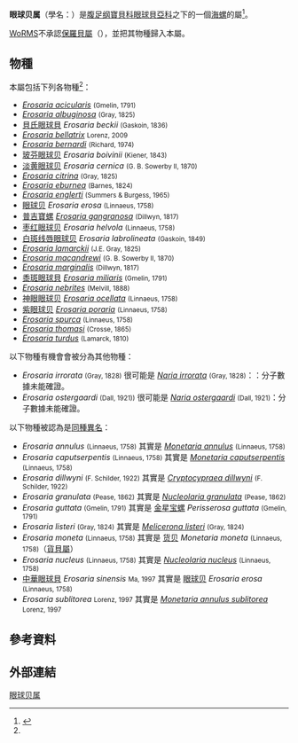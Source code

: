 {{Automatic taxobox
 | image = Erosaria erosa chlorizans 01.JPG
 | image_caption = Five views of a [[gastropod_shell|shell]] of ''Erosaria erosa'', the [[type_species|type species]] of the genus ''Erosaria''
 | taxon = Erosaria
 | authority = [[Franz_Hermann_Troschel|F. H. Troschel]], 1863<ref>[[Franz_Hermann_Troschel|Troschel F. H.]] (1863). ''Gebiss Schneck.'' '''1''': 205.</ref>
 | synonyms = 
 | type_species = ''Erosaria erosa erosa'' Linnaeus, C., 1758
}}

'''眼球贝属'''（學名：''{{lang|la|Erosaria}}''）是[[腹足纲|腹足纲]][[寶貝科|寶貝科]][[眼球貝亞科|眼球貝亞科]]之下的一個[[海螺|海螺]]的屬<ref name=WoRMS_137876>{{WoRMS |id=137876 |title=''Erosaria'' Troschel, 1863 |last=Moretzsohn |first=Fabio |date=2013-02-23 |accesss-date=2015-03-20 }}</ref>。

[[WoRMS|WoRMS]]不承認[[保羅貝屬|保羅貝屬]]（{{lang|la|''Paulonaria''}}{{r|WoRMS_722546|Iredale 1930}}），並把其物種歸入本屬。

==物種==
本屬包括下列各物種<ref name=WoRMS_137876 />：
* ''[[Erosaria_acicularis|Erosaria acicularis]]'' <small>(Gmelin, 1791)</small>
* ''[[Erosaria_albuginosa|Erosaria albuginosa]]'' <small>(Gray, 1825)</small>
* [[貝氏眼球貝|貝氏眼球貝]] ''Erosaria beckii'' <small>(Gaskoin, 1836)</small>{{r|WoRMS_722546|Iredale 1930}}
* ''[[Erosaria_bellatrix|Erosaria bellatrix]]'' <small>Lorenz, 2009</small>
* ''[[Erosaria_bernardi|Erosaria bernardi]]'' <small>(Richard, 1974)</small>
* [[玻芬眼球贝|玻芬眼球贝]] ''Erosaria boivinii'' <small>(Kiener, 1843)</small>
* [[淡黄眼球贝|淡黄眼球贝]] ''Erosaria cernica'' <small>(G. B. Sowerby II, 1870)</small>
* ''[[Erosaria_citrina|Erosaria citrina]]'' <small>(Gray, 1825)</small>
* ''[[Erosaria_eburnea|Erosaria eburnea]]'' <small>(Barnes, 1824)</small>
* ''[[Erosaria_englerti|Erosaria englerti]]'' <small>(Summers & Burgess, 1965)</small>
* [[眼球贝|眼球贝]] ''Erosaria erosa'' <small>(Linnaeus, 1758)</small>
* [[普吉寶螺|普吉寶螺]] ''[[Erosaria_gangranosa|Erosaria gangranosa]]'' <small>(Dillwyn, 1817)</small>
* [[枣红眼球贝|枣红眼球贝]] ''Erosaria helvola'' <small>(Linnaeus, 1758)</small>
* [[白斑线唇眼球贝|白斑线唇眼球贝]] ''Erosaria labrolineata'' <small>(Gaskoin, 1849)</small>
* ''[[Erosaria_lamarckii|Erosaria lamarckii]]'' <small>(J.E. Gray, 1825)</small>
* ''[[Erosaria_macandrewi|Erosaria macandrewi]]'' <small>(G. B. Sowerby II, 1870)</small>
* ''[[Erosaria_marginalis|Erosaria marginalis]]'' <small>(Dillwyn, 1817)</small>
* [[黍斑眼球貝|黍斑眼球貝]] ''[[Erosaria_miliaris|Erosaria miliaris]]'' <small>(Gmelin, 1791)</small>
* ''[[Erosaria_nebrites|Erosaria nebrites]]'' <small>(Melvill, 1888)</small>
* [[神眼眼球贝|神眼眼球贝]] ''[[Erosaria_ocellata|Erosaria ocellata]]'' <small>(Linnaeus, 1758)</small>
* [[紫眼球贝|紫眼球贝]] ''[[Erosaria_poraria|Erosaria poraria]]'' <small>(Linnaeus, 1758)</small>
* ''[[Erosaria_spurca|Erosaria spurca]]'' <small>(Linnaeus, 1758)</small>
* ''[[Erosaria_thomasi|Erosaria thomasi]]'' <small>(Crosse, 1865)</small>
* ''[[Erosaria_turdus|Erosaria turdus]]'' <small>(Lamarck, 1810)</small>

; 以下物種有機會會被分為其他物種：
* ''Erosaria irrorata'' <small>(Gray, 1828)</small> 很可能是 ''[[Naria_irrorata|Naria irrorata]]'' <small>(Gray, 1828)</small>：：分子數據未能確證。
* ''Erosaria ostergaardi'' <small>(Dall, 1921))</small> 很可能是 ''[[Naria_ostergaardi|Naria ostergaardi]]'' <small>(Dall, 1921)</small>：分子數據未能確證。

; 以下物種被認為是[[同種異名|同種異名]]：
* ''Erosaria annulus'' <small>(Linnaeus, 1758)</small> 其實是 ''[[Monetaria_annulus|Monetaria annulus]]'' <small>(Linnaeus, 1758)</small>
* ''Erosaria caputserpentis'' <small>(Linnaeus, 1758)</small> 其實是 ''[[Monetaria_caputserpentis|Monetaria caputserpentis]]'' <small>(Linnaeus, 1758)</small>
* ''Erosaria dillwyni'' <small>(F. Schilder, 1922)</small> 其實是 ''[[Cryptocypraea_dillwyni|Cryptocypraea dillwyni]]'' <small>(F. Schilder, 1922)</small>
* ''Erosaria granulata'' <small>(Pease, 1862)</small> 其實是 ''[[Nucleolaria_granulata|Nucleolaria granulata]]'' <small>(Pease, 1862)</small>
* ''Erosaria guttata'' <small>(Gmelin, 1791)</small> 其實是 [[金星宝螺|金星宝螺]] ''Perisserosa guttata'' <small>(Gmelin, 1791)</small>
* ''Erosaria listeri'' <small>(Gray, 1824)</small> 其實是 ''[[Melicerona_listeri|Melicerona listeri]]'' <small>(Gray, 1824)</small>
* ''Erosaria moneta'' <small>(Linnaeus, 1758)</small> 其實是 [[货贝|货贝]] ''Monetaria moneta'' <small>(Linnaeus, 1758)</small>（[[貨貝屬|貨貝屬]]）
* ''Erosaria nucleus'' <small>(Linnaeus, 1758)</small> 其實是 ''[[Nucleolaria_nucleus|Nucleolaria nucleus]]'' <small>(Linnaeus, 1758)</small>
* [[中華眼球貝|中華眼球貝]] ''Erosaria sinensis'' <small>Ma, 1997</small> 其實是 [[眼球贝|眼球贝]] ''Erosaria erosa'' <small>(Linnaeus, 1758)</small>
* ''Erosaria sublitorea'' <small>Lorenz, 1997</small> 其實是 ''[[Monetaria_annulus_sublitorea|Monetaria annulus sublitorea]]'' <small>Lorenz, 1997</small>

==參考資料==
{{reflistz |refs=
<ref name="Iredale 1930">{{cite journal |url=https://www.biodiversitylibrary.org/item/214363#page/100/mode/1up |last=Iredale |first=Tom |year=1930 |title=Queensland Molluscan Notes, No. 2 |journal=''[[Memoirs_of_the_Queensland_Museum|Memoirs of the Queensland Museum]]'' |volume=10 |issue=part 1 |language=en |access-date=2018-05-14 |archive-date=2020-12-05 |archive-url=https://web.archive.org/web/20201205232328/https://www.biodiversitylibrary.org/item/214363#page/100/mode/1up |dead-url=no }}</ref>
<ref name=WoRMS_722546>{{WoRMS |id=722546
 |title=''Paulonaria'' Iredale, 1930
 |db=MolluscaBase
 |last=Bouchet |first=Philippe
 |date=2013-03-09 |accesss-date=2015-03-20 }}</ref>
}}

==外部連結==
{{Commons category|Erosaria}}
{{Taxonbar}}
[[Category:眼球贝属|]]